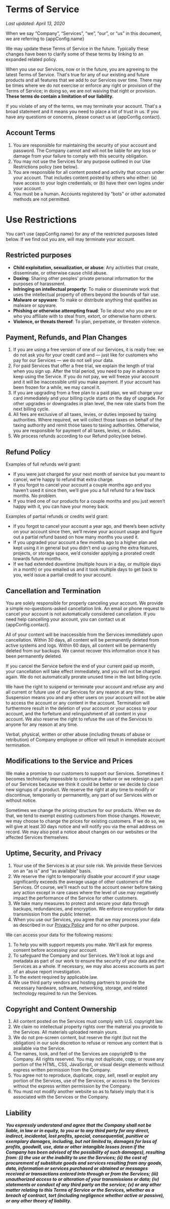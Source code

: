 <!-- Sourced from Basecamp’s policies: https://github.com/basecamp/policies -->


# Terms of Service

_Last updated: April 13, 2020_

<p>When we say “Company”, “Services”, “we”, “our”, or “us” in this document, we are referring to {appConfig.name}</p>

We may update these Terms of Service in the future. Typically these changes have been to clarify some of these terms by linking to an expanded related policy.

When you use our Services, now or in the future, you are agreeing to the latest Terms of Service. That's true for any of our existing and future products and all features that we add to our Services over time. There may be times where we do not exercise or enforce any right or provision of the Terms of Service; in doing so, we are not waiving that right or provision. **These terms do contain a limitation of our liability.**

<p>If you violate of any of the terms, we may terminate your account. That's a broad statement and it means you need to place a lot of trust in us. If you have any questions or concerns, please conact us at {appConfig.contact}.</p>

## Account Terms

1. You are responsible for maintaining the security of your account and password. The Company cannot and will not be liable for any loss or damage from your failure to comply with this security obligation.
2. You may not use the Services for any purpose outlined in our Use Restrictions policy (see below).
3. You are responsible for all content posted and activity that occurs under your account. That includes content posted by others who either: (a) have access to your login credentials; or (b) have their own logins under your account.
4. You must be a human. Accounts registered by “bots” or other automated methods are not permitted.

# Use Restrictions

<p>You can’t use {appConfig.name} for any of the restricted purposes listed below. If we find out you are, will may terminate your account.</p>

## Restricted purposes

* **Child exploitation, sexualization, or abuse**: Any activities that create, disseminate, or otherwise cause child abuse.
* **Doxing**: Sharing other peoples’ private personal information for the purposes of harassment.
* **Infringing on intellectual property**: To make or disseminate work that uses the intellectual property of others beyond the bounds of fair use.
* **Malware or spyware**: To make or distribute anything that qualifies as malware or spyware.
* **Phishing or otherwise attempting fraud**: To lie about who you are or who you affiliate with to steal from, extort, or otherwise harm others.
* **Violence, or threats thereof**: To plan, perpetrate, or threaten violence.

## Payment, Refunds, and Plan Changes

1. If you are using a free version of one of our Services, it is really free: we do not ask you for your credit card and — just like for customers who pay for our Services — we do not sell your data.
2. For paid Services that offer a free trial, we explain the length of trial when you sign up. After the trial period, you need to pay in advance to keep using the Service. If you do not pay, we will freeze your account and it will be inaccessible until you make payment. If your account has been frozen for a while, we may cancel it.
3. If you are upgrading from a free plan to a paid plan, we will charge your card immediately and your billing cycle starts on the day of upgrade. For other upgrades or downgrades in plan level, the new rate starts from the next billing cycle.
4. All fees are exclusive of all taxes, levies, or duties imposed by taxing authorities. Where required, we will collect those taxes on behalf of the taxing authority and remit those taxes to taxing authorities. Otherwise, you are responsible for payment of all taxes, levies, or duties.
5. We process refunds according to our Refund policy(see below).

## Refund Policy

Examples of full refunds we’d grant:

* If you were just charged for your next month of service but you meant to cancel, we’re happy to refund that extra charge.
* If you forgot to cancel your account a couple months ago and you haven’t used it since then, we’ll give you a full refund for a few back months. No problem.
* If you tried one of our products for a couple months and you just weren’t happy with it, you can have your money back.

Examples of partial refunds or credits we’d grant:

* If you forgot to cancel your account a year ago, and there’s been activity on your account since then, we’ll review your account usage and figure out a partial refund based on how many months you used it.
* If you upgraded your account a few months ago to a higher plan and kept using it in general but you didn’t end up using the extra features, projects, or storage space, we’d consider applying a prorated credit towards future months.
* If we had extended downtime (multiple hours in a day, or multiple days in a month) or you emailed us and it took multiple days to get back to you, we’d issue a partial credit to your account.

## Cancellation and Termination

<p>You are solely responsible for properly canceling your account. We provide a simple no-questions-asked cancellation link. An email or phone request to cancel your account is not automatically considered cancellation. If you need help cancelling your account, you can contact us at {appConfig.contact}.</p>

All of your content will be inaccessible from the Services immediately upon cancellation. Within 30 days, all content will be permanently deleted from active systems and logs. Within 60 days, all content will be permanently deleted from our backups. We cannot recover this information once it has been permanently deleted. 

If you cancel the Service before the end of your current paid up month, your cancellation will take effect immediately, and you will not be charged again. We do not automatically prorate unused time in the last billing cycle.

We have the right to suspend or terminate your account and refuse any and all current or future use of our Services for any reason at any time. Suspension means you and any other users on your account will not be able to access the account or any content in the account. Termination will furthermore result in the deletion of your account or your access to your account, and the forfeiture and relinquishment of all content in your account. We also reserve the right to refuse the use of the Services to anyone for any reason at any time.

Verbal, physical, written or other abuse (including threats of abuse or retribution) of Company employee or officer will result in immediate account termination.

## Modifications to the Service and Prices

We make a promise to our customers to support our Services. Sometimes it becomes technically impossible to continue a feature or we redesign a part of our Services because we think it could be better or we decide to close new signups of a product. We reserve the right at any time to modify or discontinue, temporarily or permanently, any part of our Services with or without notice.

Sometimes we change the pricing structure for our products. When we do that, we tend to exempt existing customers from those changes. However, we may choose to change the prices for existing customers. If we do so, we will give at least 30 days notice and will notify you via the email address on record. We may also post a notice about changes on our websites or the affected Services themselves.

## Uptime, Security, and Privacy

1. Your use of the Services is at your sole risk. We provide these Services on an “as is” and “as available” basis. 
2. We reserve the right to temporarily disable your account if your usage significantly exceeds the average usage of other customers of the Services. Of course, we'll reach out to the account owner before taking any action except in rare cases where the level of use may negatively impact the performance of the Service for other customers.
3. We take many measures to protect and secure your data through backups, redundancies, and encryption. We enforce encryption for data transmission from the public Internet.
4. When you use our Services, you agree that we may process your data as described in our [Privacy Policy](/privacy) and for no other purpose.

We can access your data for the following reasons:

1. To help you with support requests you make. We'll ask for express consent before accessing your account.
2. To safeguard the Company and our Services. We'll look at logs and metadata as part of our work to ensure the security of your data and the Services as a whole. If necessary, we may also access accounts as part of an abuse report investigation.
3. To the extent required by applicable law.
4. We use third party vendors and hosting partners to provide the necessary hardware, software, networking, storage, and related technology required to run the Services.

## Copyright and Content Ownership

1. All content posted on the Services must comply with U.S. copyright law.
2. We claim no intellectual property rights over the material you provide to the Services. All materials uploaded remain yours.
3. We do not pre-screen content, but reserve the right (but not the obligation) in our sole discretion to refuse or remove any content that is available via the Service.
4. The names, look, and feel of the Services are copyright© to the Company. All rights reserved. You may not duplicate, copy, or reuse any portion of the HTML, CSS, JavaScript, or visual design elements without express written permission from the Company.
5. You agree not to reproduce, duplicate, copy, sell, resell or exploit any portion of the Services, use of the Services, or access to the Services without the express written permission by the Company.
6. You must not modify another website so as to falsely imply that it is associated with the Services or the Company.

## Liability

**_You expressly understand and agree that the Company shall not be liable, in law or in equity, to you or to any third party for any direct, indirect, incidental, lost profits, special, consequential, punitive or exemplary damages, including, but not limited to, damages for loss of profits, goodwill, use, data or other intangible losses (even if the Company has been advised of the possibility of such damages), resulting from: (i) the use or the inability to use the Services; (ii) the cost of procurement of substitute goods and services resulting from any goods, data, information or services purchased or obtained or messages received or transactions entered into through or from the Services; (iii) unauthorized access to or alteration of your transmissions or data; (iv) statements or conduct of any third party on the service; (v) or any other matter relating to this Terms of Service or the Services, whether as a breach of contract, tort (including negligence whether active or passive), or any other theory of liability._**
